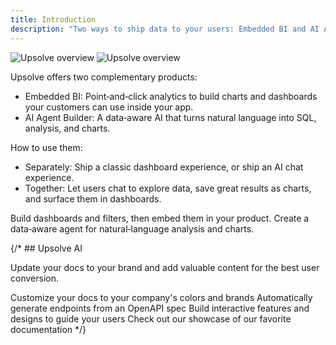 ```yaml
---
title: Introduction
description: "Two ways to ship data to your users: Embedded BI and AI Agent Builder. Use them separately or together."
---
```


<Frame>
  <img
    className="block dark:hidden"
    src="/images/ai-builder/img-0.png"
    alt="Upsolve overview"
  />
  <img
    className="hidden dark:block"
    src="/images/ai-builder/img-0.png"
    alt="Upsolve overview"
  />
</Frame>

Upsolve offers two complementary products:

- Embedded BI: Point‑and‑click analytics to build charts and dashboards your customers can use inside your app.
- AI Agent Builder: A data‑aware AI that turns natural language into SQL, analysis, and charts.

How to use them:

- Separately: Ship a classic dashboard experience, or ship an AI chat experience.
- Together: Let users chat to explore data, save great results as charts, and surface them in dashboards.

<CardGroup cols={2}>
  <Card
    title="Embedded BI"
    icon="chart-line"
    href="/embedded-bi/introduction"
  >
    Build dashboards and filters, then embed them in your product.
  </Card>
  <Card
    title="AI Agent Builder"
    icon="wand-sparkles"
    href="/ai-agent-builder/introduction"
  >
    Create a data‑aware agent for natural‑language analysis and charts.
  </Card>
</CardGroup>

{/* ## Upsolve AI

Update your docs to your brand and add valuable content for the best user conversion.

<CardGroup cols={2}>
  <Card
    title="Customize Style"
    icon="palette"
    href="https://mintlify.com/docs/settings/global"
  >
    Customize your docs to your company's colors and brands
  </Card>
  <Card
    title="Reference APIs"
    icon="code"
    href="https://mintlify.com/docs/api-playground/openapi"
  >
    Automatically generate endpoints from an OpenAPI spec
  </Card>
  <Card
    title="Add Components"
    icon="screwdriver-wrench"
    href="https://mintlify.com/docs/components/accordion"
  >
    Build interactive features and designs to guide your users
  </Card>
  <Card
    title="Get Inspiration"
    icon="stars"
    href="https://mintlify.com/showcase"
  >
    Check out our showcase of our favorite documentation
  </Card>
</CardGroup> */}
